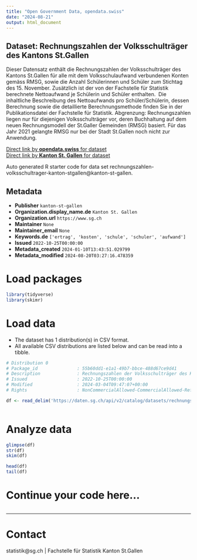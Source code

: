 ```yaml
---
title: "Open Government Data, opendata.swiss"
date: "2024-08-21"
output: html_document
---
```


## Dataset: Rechnungszahlen der Volksschulträger des Kantons St.Gallen

Dieser Datensatz enthält die Rechnungszahlen der Volksschulträger des Kantons St.Gallen für alle mit dem Volksschulaufwand verbundenen Konten gemäss RMSG, sowie die Anzahl Schülerinnen und Schüler zum Stichtag des 15. November. Zusätzlich ist der von der Fachstelle für Statistik berechnete Nettoaufwand je Schülerin und Schüler enthalten. 
Die inhaltliche Beschreibung des Nettoaufwands pro Schüler/Schülerin, dessen Berechnung sowie die detaillierte Berechnungsmethode finden Sie in der Publikationsdatei der Fachstelle für Statistik.
Abgrenzung: Rechnungszahlen liegen nur für diejenigen Volksschulträger vor, deren Buchhaltung auf dem neuen Rechnungsmodell der St.Galler Gemeinden (RMSG) basiert. Für das Jahr 2021 gelangte RMSG nur bei der Stadt St.Gallen noch nicht zur Anwendung. 

[Direct link by **opendata.swiss** for dataset](https://opendata.swiss/de/dataset/rechnungszahlen-der-volksschultrager-des-kantons-st-gallen)<br>
[Direct link by **Kanton St. Gallen** for dataset](https://daten.sg.ch/explore/dataset/rechnungszahlen-volksschultrager-kanton-stgallen/)

Auto generated R starter code for data set rechnungszahlen-volksschultrager-kanton-stgallen@kanton-st-gallen.

## Metadata

- **Publisher** `kanton-st-gallen`
- **Organization.display_name.de** `Kanton St. Gallen`
- **Organization.url** `https://www.sg.ch`
- **Maintainer** `None`
- **Maintainer_email** `None`
- **Keywords.de** `['ertrag', 'kosten', 'schule', 'schuler', 'aufwand']`
- **Issued** `2022-10-25T00:00:00`
- **Metadata_created** `2024-01-10T13:43:51.029799`
- **Metadata_modified** `2024-08-20T03:27:16.478359`


# Load packages

```r

library(tidyverse)
library(skimr)

```

# Load data

-   The dataset has 1 distribution(s) in CSV format.
-   All available CSV distributions are listed below and can be read into a tibble.

```r

# Distribution 0
# Package_id               : 55b60dd1-e1a1-49b7-bbce-488d67ce9d41
# Description              : Rechnungszahlen der Volksschulträger des Kantons St.Gallen (csv)
# Issued                   : 2022-10-25T00:00:00
# Modified                 : 2024-03-04T09:47:07+00:00
# Rights                   : NonCommercialAllowed-CommercialAllowed-ReferenceRequired

df <- read_delim('https://daten.sg.ch/api/v2/catalog/datasets/rechnungszahlen-volksschultrager-kanton-stgallen/exports/csv?use_labels=true')



```

# Analyze data

```r

glimpse(df)
str(df)
skim(df)

head(df)
tail(df)

```

# Continue your code here...

```r

```

------------------------------------------------------------------------

# Contact

statistik@sg.ch | Fachstelle für Statistik Kanton St.Gallen
